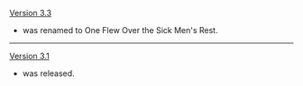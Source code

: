 {{Change History/Header}}
[[Version 3.3]]
* {{not a typo|Escape From the Hospital}} was renamed to One Flew Over the Sick Men's Rest.
----
[[Version 3.1]]
* {{not a typo|Escape From the Hospital}} was released.